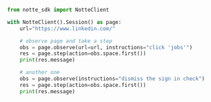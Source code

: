 ```python
from notte_sdk import NotteClient

with NotteClient().Session() as page:
    url="https://www.linkedin.com/"

    # observe page and take a step
    obs = page.observe(url=url, instructions="click 'jobs'")
    res = page.step(action=obs.space.first())
    print(res.message)

    # another one
    obs = page.observe(instructions="dismiss the sign in check")
    res = page.step(action=obs.space.first())
    print(res.message)
```
